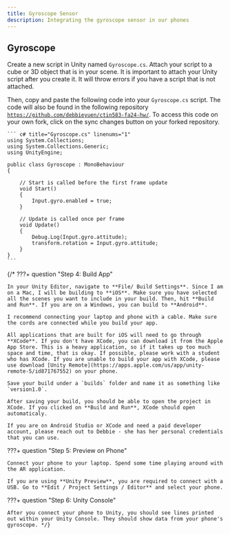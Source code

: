 ```yaml
---
title: Gyroscope Sensor
description: Integrating the gyroscope sensor in our phones
---
```


## Gyroscope

Create a new script in Unity named `Gyroscope.cs`. Attach your script to a cube or 3D object that is in your scene. It is important to attach your Unity script after you create it. It will throw errors if you have a script that is not attached. 
    
 Then, copy and paste the following code into your `Gyroscope.cs` script. The code will also be found in the following repository [`https://github.com/debbieyuen/ctin583-fa24-hw/`](https://github.com/debbieyuen/ctin583-fa24-hw/). To access this code on your own fork, click on the sync changes button on your forked repository.

    ``` c# title="Gyroscope.cs" linenums="1"
    using System.Collections;
    using System.Collections.Generic;
    using UnityEngine;

    public class Gyroscope : MonoBehaviour
    {

        // Start is called before the first frame update
        void Start()
        {
            Input.gyro.enabled = true;
        }

        // Update is called once per frame
        void Update()
        {
            Debug.Log(Input.gyro.attitude);
            transform.rotation = Input.gyro.attitude;
        }
    }
    ```

{/* ???+ question "Step 4: Build App"

    In your Unity Editor, navigate to **File/ Build Settings**. Since I am on a Mac, I will be building to **iOS**. Make sure you have selected all the scenes you want to include in your build. Then, hit **Build and Run**. If you are on a Windows, you can build to **Android**.

    I recommend connecting your laptop and phone with a cable. Make sure the cords are connected while you build your app. 

    All applications that are built for iOS will need to go through **XCode**. If you don't have XCode, you can download it from the Apple App Store. This is a heavy application, so if it takes up too much space and time, that is okay. If possible, please work with a student who has XCode. If you are unable to build your app with XCode, please use download [Unity Remote](https://apps.apple.com/us/app/unity-remote-5/id871767552) on your phone. 

    Save your build under a `builds` folder and name it as something like `version1.0`.

    After saving your build, you should be able to open the project in XCode. If you clicked on **Build and Run**, XCode should open automaticaly. 

    If you are on Android Studio or XCode and need a paid developer account, please reach out to Debbie - she has her personal credentials that you can use. 

???+ question "Step 5: Preview on Phone"

    Connect your phone to your laptop. Spend some time playing around with the AR application.

    If you are using **Unity Preview**, you are required to connect with a USB. Go to **Edit / Project Settings / Editor** and select your phone. 

???+ question "Step 6: Unity Console"

    After you connect your phone to Unity, you should see lines printed out within your Unity Console. They should show data from your phone's gyroscope. */}
